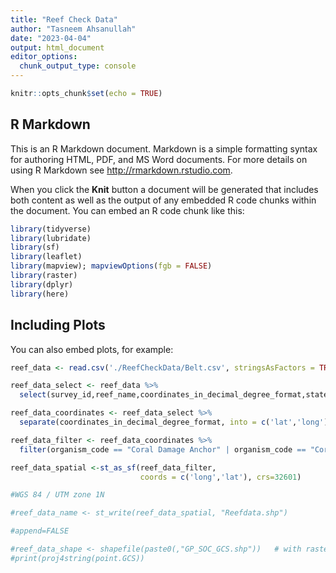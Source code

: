 ```yaml
---
title: "Reef Check Data"
author: "Tasneem Ahsanullah"
date: "2023-04-04"
output: html_document
editor_options: 
  chunk_output_type: console
---
```


```r
knitr::opts_chunk$set(echo = TRUE)
```

## R Markdown

This is an R Markdown document. Markdown is a simple formatting syntax for authoring HTML, PDF, and MS Word documents. For more details on using R Markdown see <http://rmarkdown.rstudio.com>.

When you click the **Knit** button a document will be generated that includes both content as well as the output of any embedded R code chunks within the document. You can embed an R code chunk like this:

```r
library(tidyverse)
library(lubridate)
library(sf)
library(leaflet)
library(mapview); mapviewOptions(fgb = FALSE)
library(raster)
library(dplyr)
library(here)

```

## Including Plots

You can also embed plots, for example:

```r
reef_data <- read.csv('./ReefCheckData/Belt.csv', stringsAsFactors = TRUE)
```

```r
reef_data_select <- reef_data %>% 
  select(survey_id,reef_name,coordinates_in_decimal_degree_format,state_province_island,city_town,year,date,organism_code,s1..0.20m.,s2..25.45m.,s3..50.70m.,s4..75.95m.)
```

```r
reef_data_coordinates <- reef_data_select %>% 
  separate(coordinates_in_decimal_degree_format, into = c('lat','long'), sep=", ")
```

```r
reef_data_filter <- reef_data_coordinates %>% 
  filter(organism_code == "Coral Damage Anchor" | organism_code == "Coral Damage Dynamite" | organism_code == "Coral Damage Other" | organism_code == "Trash Fish Nets" | organism_code == "Trash General" | organism_code == "Bleaching (% Of Population)" | organism_code == "Bleaching (% Of Colony)")
```

```r
reef_data_spatial <-st_as_sf(reef_data_filter, 
                             coords = c('long','lat'), crs=32601) 

#WGS 84 / UTM zone 1N
```

```r
#reef_data_name <- st_write(reef_data_spatial, "Reefdata.shp") 

#append=FALSE

#reef_data_shape <- shapefile(paste0(,"GP_SOC_GCS.shp"))   # with raster
#print(proj4string(point.GCS))  
```

